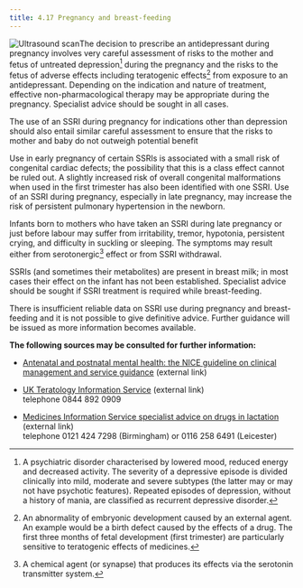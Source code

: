 ```yaml
---
title: 4.17 Pregnancy and breast-feeding
---
```



![Ultrasound scan](../../assets/con131833.jpg)The decision to prescribe an antidepressant during pregnancy involves very careful assessment of risks to the mother and fetus of untreated depression[^1] during the pregnancy and the risks to the fetus of adverse effects including teratogenic effects[^2] from exposure to an antidepressant. Depending on the indication and nature of treatment, effective non-pharmacological therapy may be appropriate during the pregnancy. Specialist advice should be sought in all cases.

The use of an SSRI during pregnancy for indications other than depression should also entail similar careful assessment to ensure that the risks to mother and baby do not outweigh potential benefit

Use in early pregnancy of certain SSRIs is associated with a small risk of congenital cardiac defects; the possibility that this is a class effect cannot be ruled out. A slightly increased risk of overall congenital malformations when used in the first trimester has also been identified with one SSRI. Use of an SSRI during pregnancy, especially in late pregnancy, may increase the risk of persistent pulmonary hypertension in the newborn.

Infants born to mothers who have taken an SSRI during late pregnancy or just before labour may suffer from irritability, tremor, hypotonia, persistent crying, and difficulty in suckling or sleeping. The symptoms may result either from serotonergic[^3] effect or from SSRI withdrawal.

SSRIs (and sometimes their metabolites) are present in breast milk; in most cases their effect on the infant has not been established. Specialist advice should be sought if SSRI treatment is required while breast-feeding.

There is insufficient reliable data on SSRI use during pregnancy and breast-feeding and it is not possible to give definitive advice. Further guidance will be issued as more information becomes available.

**The following sources may be consulted for further information:**

* [Antenatal and postnatal mental health: the NICE guideline on clinical management and service guidance](http://www.nice.org.uk/nicemedia/live/11004/30431/30431.pdf) (external link)  
  

* [UK Teratology Information Service](http://www.uktis.org/) (external link)  
 telephone 0844 892 0909  
  

* [Medicines Information Service specialist advice on drugs in lactation](http://www.ukmicentral.nhs.uk/drugpreg/guide.htm) (external link)  
 telephone 0121 424 7298 (Birmingham) or 0116 258 6491 (Leicester)


[^1]: A psychiatric disorder characterised by lowered mood, reduced energy and decreased activity. The severity of a depressive episode is divided clinically into mild, moderate and severe subtypes (the latter may or may not have psychotic features). Repeated episodes of depression, without a history of mania, are classified as recurrent depressive disorder.


[^2]: An abnormality of embryonic development caused by an external agent. An example would be a birth defect caused by the effects of a drug. The first three months of fetal development (first trimester) are particularly sensitive to teratogenic effects of medicines.


[^3]: A chemical agent (or synapse) that produces its effects via the serotonin transmitter system.
